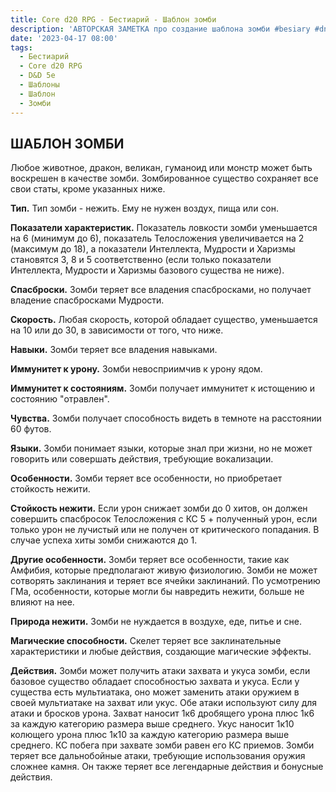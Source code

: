 ```yaml
---
title: Core d20 RPG - Бестиарий - Шаблон зомби
description: 'АВТОРСКАЯ ЗАМЕТКА про создание шаблона зомби #besiary #dnd5e #template #zombie #cored20rpg'
date: '2023-04-17 08:00'
tags:
  - Бестиарий
  - Core d20 RPG
  - D&D 5e
  - Шаблоны
  - Шаблон
  - Зомби
---
```


## ШАБЛОН ЗОМБИ

Любое животное, дракон, великан, гуманоид или монстр может быть воскрешен в качестве зомби. Зомбированное существо сохраняет все свои статы, кроме указанных ниже.

**Тип.** Тип зомби - нежить. Ему не нужен воздух, пища или сон.

**Показатели характеристик.** Показатель ловкости зомби уменьшается на 6 (минимум до 6), показатель Телосложения увеличивается на 2 (максимум до 18), а показатели Интеллекта, Мудрости и Харизмы становятся 3, 8 и 5 соответственно (если только показатели Интеллекта, Мудрости и Харизмы базового существа не ниже).

**Спасброски.** Зомби теряет все владения спасбросками, но получает владение спасбросками Мудрости.

**Скорость.** Любая скорость, которой обладает существо, уменьшается на 10 или до 30, в зависимости от того, что ниже.

**Навыки.** Зомби теряет все владения навыками.

**Иммунитет к урону.** Зомби невосприимчив к урону ядом.

**Иммунитет к состояниям.** Зомби получает иммунитет к истощению и состоянию "отравлен".

**Чувства.** Зомби получает способность видеть в темноте на расстоянии 60 футов.

**Языки.** Зомби понимает языки, которые знал при жизни, но не может говорить или совершать действия, требующие вокализации.

**Особенности.** Зомби теряет все особенности, но приобретает стойкость нежити.

**Стойкость нежити.** Если урон снижает зомби до 0 хитов, он должен совершить спасбросок Телосложения с КС 5 + полученный урон, если только урон не лучистый или не получен от критического попадания. В случае успеха хиты зомби снижаются до 1.

**Другие особенности.** Зомби теряет все особенности, такие как Амфибия, которые предполагают живую физиологию. Зомби не может сотворять заклинания и теряет все ячейки заклинаний. По усмотрению ГМа, особенности, которые могли бы навредить нежити, больше не влияют на нее.

**Природа нежити.** Зомби не нуждается в воздухе, еде, питье и сне.

**Магические способности.** Скелет теряет все заклинательные характеристики и любые действия, создающие магические эффекты.

**Действия.** Зомби может получить атаки захвата и укуса зомби, если базовое существо обладает способностью захвата и укуса. Если у существа есть мультиатака, оно может заменить атаки оружием в своей мультиатаке на захват или укус. Обе атаки используют силу для атаки и бросков урона. Захват наносит 1к6 дробящего урона плюс 1к6 за каждую категорию размера выше среднего. Укус наносит 1к10 колющего урона плюс 1к10 за каждую категорию размера выше среднего. КС побега при захвате зомби равен его КС приемов. Зомби теряет все дальнобойные атаки, требующие использования оружия сложнее камня. Он также теряет все легендарные действия и бонусные действия.